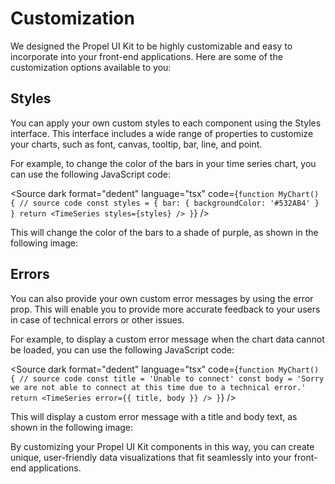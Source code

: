 
<Meta title="Getting started/Customization" />

# Customization

We designed the Propel UI Kit to be highly customizable and easy to incorporate into your front-end applications.
Here are some of the customization options available to you:

## Styles

You can apply your own custom styles to each component using the Styles interface. This interface includes a wide range of properties to customize your charts, such as font, canvas, tooltip, bar, line, and point.

For example, to change the color of the bars in your time series chart, you can use the following JavaScript code:

<Source
  dark
  format="dedent"
  language="tsx"
  code={`
    function MyChart() {
      // source code
      const styles = {
        bar: {
          backgroundColor: '#532AB4'
        }
      }
      return <TimeSeries styles={styles} />
    }
  `}
/>

This will change the color of the bars to a shade of purple, as shown in the following image:

## Errors

You can also provide your own custom error messages by using the error prop. This will enable you to provide more accurate feedback to your users in case of technical errors or other issues.

For example, to display a custom error message when the chart data cannot be loaded, you can use the following JavaScript code:

<Source
  dark
  format="dedent"
  language="tsx"
  code={`
    function MyChart() {
      // source code
      const title = 'Unable to connect'
      const body = 'Sorry we are not able to connect at this time due to a technical error.'
      return <TimeSeries error={{ title, body }} />
    }
  `}
/>

This will display a custom error message with a title and body text, as shown in the following image:

By customizing your Propel UI Kit components in this way, you can create unique, user-friendly data visualizations that fit seamlessly into your front-end applications.
